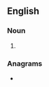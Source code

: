 ==English==

===Noun===
{{head|en|noun form}}

# {{plural of|en|shearer}}

===Anagrams===
* {{anagrams|en|a=aeehrrss|reshares|reshears}}